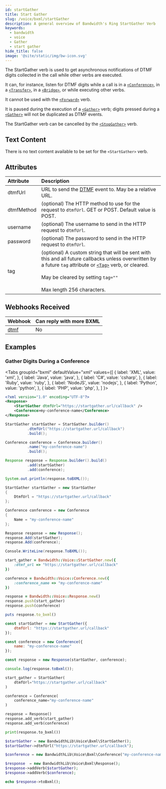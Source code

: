 ---
id: startGather
title: Start Gather
slug: /voice/bxml/startGather
description: A general overview of Bandwidth's Ring StartGather Verb
keywords:
  - bandwidth
  - voice
  - Gather
  - start gather
hide_title: false
image: '@site/static/img/bw-icon.svg'
---


The StartGather verb is used to get asynchronous notifications of DTMF digits collected in the call while other verbs are executed.

It can, for instance, listen for DTMF digits while a call is in a [`<Conference>`](/docs/voice/bxml/conference),
in a [`<Transfer>`](/docs/voice/bxml/transfer), in a [`<Bridge>`](/docs/voice/bxml/bridge), or while executing other verbs.

It cannot be used with the [`<Forward>`](/docs/voice/bxml/forward) verb.

It is paused during the execution of a [`<Gather>`](/docs/voice/bxml/gather) verb; digits pressed during a [`<Gather>`](/docs/voice/bxml/gather) will not be duplicated as DTMF events.

The StartGather verb can be cancelled by the [`<StopGather>`](/docs/voice/bxml/stopGather) verb.

## Text Content

There is no text content available to be set for the `<StartGather>` verb.

## Attributes

| Attribute           | Description |
|:--------------------|:------------|
| dtmfUrl             | URL to send the [DTMF](/docs/voice/webhooks/dtmf) event to. May be a relative URL. |
| dtmfMethod          | (optional) The HTTP method to use for the request to `dtmfUrl`. GET or POST. Default value is POST. |
| username            | (optional) The username to send in the HTTP request to `dtmfUrl`. |
| password            | (optional) The password to send in the HTTP request to `dtmfUrl`. |
| tag                 | (optional) A custom string that will be sent with this and all future callbacks unless overwritten by a future `tag` attribute or [`<Tag>`](/docs/voice/bxml/tag) verb, or cleared.<br/><br/>May be cleared by setting `tag=""`<br/><br/>Max length 256 characters. |

## Webhooks Received

| Webhook                            | Can reply with more BXML |
|:-----------------------------------|:-------------------------|
| [dtmf](/docs/voice/webhooks/dtmf)  | No                       |

## Examples

### Gather Digits During a Conference

<Tabs
  groupId="bxml"
  defaultValue="xml"
  values={[
    { label: 'XML', value: 'xml', },
    { label: 'Java', value: 'java', },
    { label: 'C#', value: 'csharp', },
    { label: 'Ruby', value: 'ruby', },
    { label: 'NodeJS', value: 'nodejs', },
    { label: 'Python', value: 'python', },
    { label: 'PHP', value: 'php', },
  ]
}>
<TabItem value="xml">

```xml
<?xml version="1.0" encoding="UTF-8"?>
<Response>
    <StartGather dtmfUrl="https://startgather.url/callback" />
    <Conference>my-conference-name</Conference>
</Response>
```

</TabItem>
<TabItem value="java">

```java
StartGather startGather = StartGather.builder()
          .dtmfUrl("https://startgather.url/callback")
          .build();

Conference conference = Conference.builder()
          .name("my-conference-name")
          .build();

Response response = Response.builder().build()
          .add(startGather)
          .add(conference);

System.out.println(response.toBXML());
```

</TabItem>
<TabItem value="csharp">

```cs
StartGather startGather = new StartGather
{
    DtmfUrl = "https://startgather.url/callback"
};

Conference conference = new Conference
{
    Name = "my-conference-name"
};

Response response = new Response();
response.Add(startGather);
response.Add(conference);

Console.WriteLine(response.ToBXML());
```

</TabItem>
<TabItem value="ruby">

```ruby
start_gather = Bandwidth::Voice::StartGather.new({
    :dtmf_url => "https://startgather.url/callback"
})

conference = Bandwidth::Voice::Conference.new({
    :conference_name => "my-conference-name"
})

response = Bandwidth::Voice::Response.new()
response.push(start_gather)
response.push(conference)

puts response.to_bxml()
```

</TabItem>
<TabItem value="nodejs">

```js
const startGather = new StartGather({
    dtmfUrl: "https://startgather.url/callback"
});

const conference = new Conference({
    name: "my-conference-name"
});

const response = new Response(startGather, conference);

console.log(response.toBxml());
```

</TabItem>
<TabItem value="python">

```python
start_gather = StartGather(
    dtmfUrl="https://startgather.url/callback"
)

conference = Conference(
    conference_name="my-conference-name"
)

response = Response()
response.add_verb(start_gather)
response.add_verb(conference)

print(response.to_bxml())
```

</TabItem>
<TabItem value="php">

```php
$startGather = new BandwidthLib\Voice\Bxml\StartGather();
$startGather->dtmfUrl("https://startgather.url/callback");

$conference = new BandwidthLib\Voice\Bxml\Conference("my-conference-name");

$response  = new BandwidthLib\Voice\Bxml\Response();
$response->addVerb($startGather);
$response->addVerb($conference);

echo $response->toBxml();
```

</TabItem>
</Tabs>
